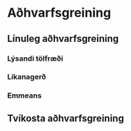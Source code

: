 # Aðhvarfsgreining {#reg }


## Línuleg aðhvarfsgreining

### Lýsandi tölfræði

### Líkanagerð

### Emmeans


## Tvíkosta aðhvarfsgreining